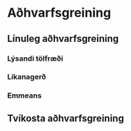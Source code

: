 # Aðhvarfsgreining {#reg }


## Línuleg aðhvarfsgreining

### Lýsandi tölfræði

### Líkanagerð

### Emmeans


## Tvíkosta aðhvarfsgreining